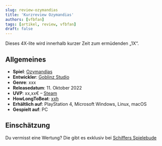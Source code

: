 ```yaml
---
slug: review-ozymandias
title: 'Kurzreview Ozymandias'
authors: [vfbfan]
tags: [artikel, review, vfbfan]
draft: false
---
```



Dieses 4X-lite wird innerhalb kurzer Zeit zum ermüdenden „1X“.

<!--truncate-->

[//]: # (<Image img={require&#40;'./ozymandias.jpg'&#41;} />)

## Allgemeines

- **Spiel**: [Ozymandias](https://goblinzstudio.com/game/ozymandias/)
- **Entwickler**: [Goblinz Studio](https://goblinzstudio.com/)
- **Genre**: xxx
- **Releasedatum**: 11. Oktober 2022
- **UVP**: xx,xx€ – [Steam](https://store.steampowered.com/app/1768280/Ozymandias_Bronze_Age_Empire_Sim/)
- **HowLongToBeat**: [xxh](https://howlongtobeat.com/game/106979)
- **Erhältlich auf**: PlayStation 4, Microsoft Windows, Linux, macOS
- **Gespielt auf**: PC

## Einschätzung

Du vermisst eine Wertung?
Die gibt es exklusiv bei [Schiffers Spielebude](https://www.instagram.com/schiffersspielebude/)

